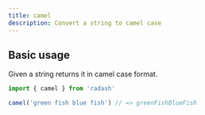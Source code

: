 ```yaml
---
title: camel
description: Convert a string to camel case
---
```


## Basic usage

Given a string returns it in camel case format.

```ts
import { camel } from 'radash'

camel('green fish blue fish') // => greenFishBlueFish
```








